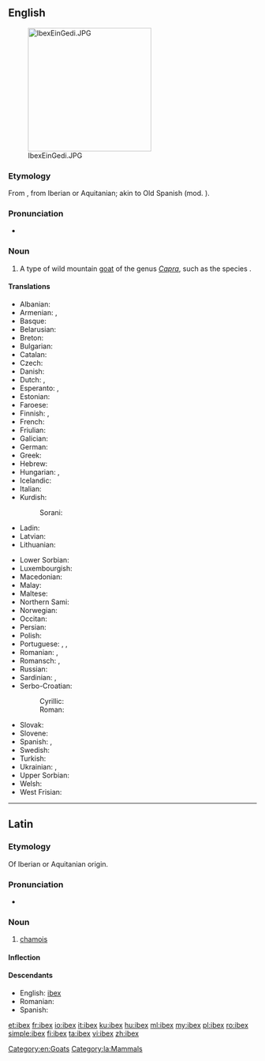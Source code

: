 ==English==
{{wikipedia}}
[[Image:IbexEinGedi.JPG|thumb|right|250px]]

===Etymology===
From {{etyl|la|en}} {{m|la|ībex||chamois}}, from Iberian or Aquitanian; akin to Old Spanish {{term||bezerro|bull}} (mod. {{term||becerro|yearling}}).

===Pronunciation===
* {{IPA|/ˈaɪbɛks/|lang=en}}

===Noun===
{{en-noun|ibex|ibexes|ibices}}

# A type of wild mountain [[goat]] of the genus ''[[Capra]]'', such as the species {{taxlink|Capra ibex|species|noshow=1}}.

====Translations====
{{trans-top|type of wild mountain goat}}
* Albanian: {{t|sq|dhia e shkëmbinjve}}
* Armenian: {{t|hy|վայրի այծ}}, {{t|hy|այծքաղ}}
* Basque: {{t|eu|basahuntz}}
* Belarusian: {{t|be|горны альпійскі казел}}
* Breton: {{t|br|kragvouc’h an alpoù}}
* Bulgarian: {{t|bg|козирог|tr=kozirog}}
* Catalan: {{t|ca|cabra alpina|f}}
* Czech: {{t|cs|kozorožec}}
* Danish: {{t|da|stenbuk}}
* Dutch: {{t+|nl|steenbok|m}}, {{t|nl|ibex|m}}
* Esperanto: {{t|eo|ibekso}}, {{t|eo|alpa kapro}}
* Estonian: {{t|et|kaljukits}}
* Faroese: {{t|fo|steingeit}}
* Finnish: {{t|fi|vuorikauris}}, {{t+|fi|vuohi}}
* French: {{t+|fr|bouquetin|m}}
* Friulian: {{t|fur|stambec}}
* Galician: {{t|gl|cabra montesa|f}}
* German: {{t+|de|Steinbock|m}}
* Greek: {{t+|el|αίγαγρος|m}}
* Hebrew: {{t+|he|יעל|m|tr=ya'él}}
* Hungarian: {{t+|hu|kőszáli kecske}}, {{t+|hu|vadkecske}}
* Icelandic: {{t+|is|fjallageit|f}}
* Italian: {{t+|it|stambecco|m}}
* Kurdish:
*: Sorani: {{t|ku|بزنه‌کێوی}}
* Ladin: {{t|lad|stambech}}
* Latvian: {{t|lv|kalnu āzis}}
* Lithuanian: {{t|lt|ožiaragis}}
{{trans-mid}}
* Lower Sorbian: {{t|dsb|kozyrožk}}
* Luxembourgish: {{t|lb|Steebock|m}}
* Macedonian: {{t|mk|козорог|tr=kozorog}}
* Malay: {{t|ms|kambing gurun}}
* Maltese: {{t|mt|mogħża tal-barr}}
* Northern Sami: {{t|se|báktebohkká}}
* Norwegian: {{t|no|steinbukk}}
* Occitan: {{t|oc|cabra salvatja|f}}
* Persian: {{t+|fa|پازن|tr=pâzen|sc=fa-Arab}}
* Polish: {{t|pl|koziorożec}}
* Portuguese: {{t|pt|cabra-montês|f}}, {{t|pt|cabra alpina|f}}, {{t|pt|cabra brava|f}}
* Romanian: {{t|ro|capra de stâncă}}, {{t+|ro|ibex}}
* Romansch: {{t|rm|capricorn}}, {{t|rm|stambutg}}
* Russian: {{t|ru|го́рный альпи́йский козёл|m}}
* Sardinian: {{t|sc|craba de monti}}, {{t|sc|istambeccu}}
* Serbo-Croatian:
*: Cyrillic: {{t|sh|козорог|m}}
*: Roman: {{t+|sh|kozorog|m}}
* Slovak: {{t|sk|kozorožec horský}}
* Slovene: {{t+|sl|kozorog|m}}
* Spanish: {{t+|es|íbice|m}}, {{t|es|ibex|m}}
* Swedish: {{t|sv|alpstenbock}}
* Turkish: {{t+|tr|dağ keçisi}}
* Ukrainian: {{t|uk|гiрский альпiйский цап|tr=girskij al'pijskij cap}}, {{t|uk|гiрский альпiйский козел|tr=girskij al'pijskij kozel}}
* Upper Sorbian: {{t|hsb|kozoróžk}}
* Welsh: {{t|cy|alpafr}}
* West Frisian: {{t|fy|stienbok}}
{{trans-bottom}}

[[Category:en:Goats]]


----

==Latin==

===Etymology===
Of Iberian or Aquitanian origin.

===Pronunciation===
* {{a|Classical}} {{IPA|/ˈiː.beks/|lang=la}}

===Noun===
{{la-noun|ībex||ībicis|m|third}}

# [[chamois]]

====Inflection====
{{la-decl-3rd|ībex|ībic}}

====Descendants====
* English: [[#English|ibex]]
* Romanian: {{l|ro|ibex}}
* Spanish: {{l|es|íbice}}

[[Category:la:Mammals]]

[[et:ibex]]
[[fr:ibex]]
[[io:ibex]]
[[it:ibex]]
[[ku:ibex]]
[[hu:ibex]]
[[ml:ibex]]
[[my:ibex]]
[[pl:ibex]]
[[ro:ibex]]
[[simple:ibex]]
[[fi:ibex]]
[[ta:ibex]]
[[vi:ibex]]
[[zh:ibex]]
